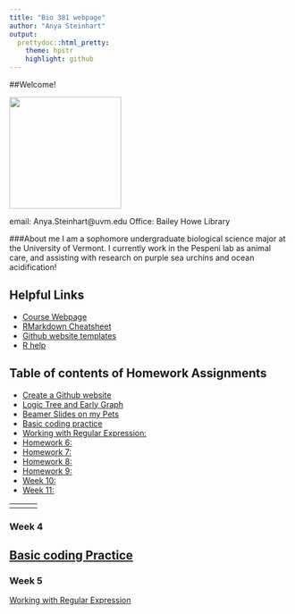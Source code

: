 ```yaml
---
title: "Bio 381 webpage"
author: "Anya Steinhart"
output:
  prettydoc::html_pretty:
    theme: hpstr
    highlight: github
---
```


##Welcome!

<img src="IMG_2069.jpg" width="200" height="200" />

email: Anya.Steinhart@uvm.edu
Office: Bailey Howe Library 


###About me 
I am a sophomore undergraduate biological science major at the University of Vermont. I currently work in the Pespeni lab as animal care, and assisting with research on purple sea urchins and ocean acidification! 

## Helpful Links   
* [Course Webpage](https://gotellilab.github.io/Bio381/)   
* [RMarkdown Cheatsheet](https://www.rstudio.com/wp-content/uploads/2015/02/rmarkdown-cheatsheet.pdf)   
* [Github website templates](https://github.com/jekyll/jekyll/wiki/Themes)   
* [R help](http://stackoverflow.com/questions/tagged/r)   

## Table of contents of Homework Assignments    
* [Create a Github website](https://anyasteinhart9898.github.io/BIOL-381/)
* [Logic Tree and Early Graph](#id-section2)
* [Beamer Slides on my Pets](#id-section3)
* [Basic coding practice](#id-section4)
* [Working with Regular Expression: ](#id-section5)
* [Homework 6: ](#id-section6) 
* [Homework 7: ](#id-section7)
* [Homework 8: ](#id-section8)
* [Homework 9: ](#id-section9)   
* [Week 10: ](#id-section10)
* [Week 11: ](#id-section11)

------
<div id='#id-section2'/>
### Week 2 
[Logic Tree and Early Graph](Early Graph.html)
------
<div id='#id-section3'/>
### Week 3
[Beamer Slides on my Cats](deadpetz.pdf)
-----
<div id='#id-section4'/>
### Week 4
[Basic coding Practice](Homework_4.html)
---
<div id='#id-section5'/>
### Week 5
[Working with Regular Expression](Homework 5.html)
